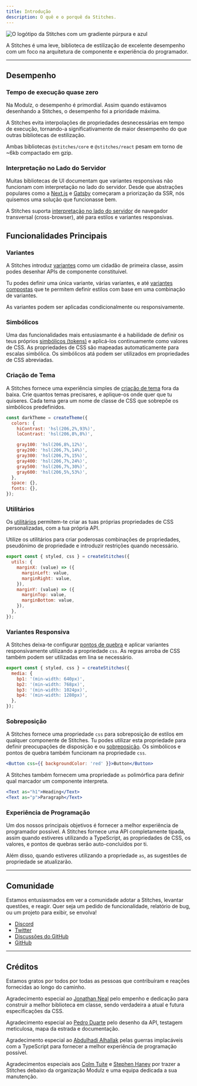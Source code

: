 ```yaml
---
title: Introdução
description: O quê e o porquê da Stitches.
---
```


<Image alt="O logótipo da Stitches com um gradiente púrpura e azul" src="/docs-intro.png" />

A Stitches é uma leve, biblioteca de estilização de excelente desempenho com um foco na arquitetura de componente e experiência do programador.

---

## Desempenho

### Tempo de execução quase zero

Na Modulz, o desempenho é primordial. Assim quando estávamos desenhando a Stitches, o desempenho foi a prioridade máxima.

A Stitches evita interpolações de propriedades desnecessárias em tempo de execução, tornando-a significativamente de maior desempenho do que outras bibliotecas de estilização.

Ambas bibliotecas `@stitches/core` e `@stitches/react` pesam em torno de ~6kb compactado em gzip.

### Interpretação no Lado do Servidor

Muitas bibliotecas de UI documentam que variantes responsivas não funcionam com interpretação no lado do servidor. Desde que abstrações populares como a [Next.js](https://nextjs.org/) e [Gatsby](https://www.gatsbyjs.com/) começaram a priorização da SSR, nós quisemos uma solução que funcionasse bem.

A Stitches suporta [interpretação no lado do servidor](/docs/server-side-rendering) de navegador transversal (cross-browser), até para estilos e variantes responsivas.

## Funcionalidades Principais

### Variantes

A Stitches introduz [variantes](/docs/variants) como um cidadão de primeira classe, assim podes desenhar APIs de componente constituível.

Tu podes definir uma única variante, várias variantes, e até [variantes compostas](/docs/variants#variantes-compostas) que te permitem definir estilos com base em uma combinação de variantes.

As variantes podem ser aplicadas condicionalmente ou responsivamente.

### Simbólicos

Uma das funcionalidades mais entusiasmante é a habilidade de definir os teus próprios [simbólicos (tokens)](/docs/tokens) e aplicá-los continuamente como valores de CSS. As propriedades de CSS são mapeadas automaticamente para escalas simbólica. Os simbólicos atá podem ser utilizados em propriedades de CSS abreviadas.

### Criação de Tema

A Stitches fornece uma experiência simples de [criação de tema](/docs/theming) fora da baixa. Crie quantos temas precisares, e aplique-os onde quer que tu quiseres. Cada tema gera um nome de classe de CSS que sobrepõe os simbólicos predefinidos.

```jsx
const darkTheme = createTheme({
  colors: {
    hiContrast: 'hsl(206,2%,93%)',
    loContrast: 'hsl(206,8%,8%)',

    gray100: 'hsl(206,8%,12%)',
    gray200: 'hsl(206,7%,14%)',
    gray300: 'hsl(206,7%,15%)',
    gray400: 'hsl(206,7%,24%)',
    gray500: 'hsl(206,7%,30%)',
    gray600: 'hsl(206,5%,53%)',
  },
  space: {},
  fonts: {},
});
```

### Utilitários

Os [utilitários](/docs/utils) permitem-te criar as tuas próprias propriedades de CSS personalizadas, com a tua própria API.

Utilize os utilitários para criar poderosas combinações de propriedades, pseudónimo de propriedade e introduzir restrições quando necessário.

```jsx
export const { styled, css } = createStitches({
  utils: {
    marginX: (value) => ({
      marginLeft: value,
      marginRight: value,
    }),
    marginY: (value) => ({
      marginTop: value,
      marginBottom: value,
    }),
  },
});
```

### Variantes Responsiva

A Stitches deixa-te configurar [pontos de quebra](/docs/responsive-styles) e aplicar variantes responsivamente utilizando a propriedade `css`. As regras arroba de CSS também podem ser utilizadas em lina se necessário. 

```jsx
export const { styled, css } = createStitches({
  media: {
    bp1: '(min-width: 640px)',
    bp2: '(min-width: 768px)',
    bp3: '(min-width: 1024px)',
    bp4: '(min-width: 1280px)',
  },
});
```

### Sobreposição

A Stitches fornece uma propriedade `css` para sobreposição de estilos em qualquer componente de Stitches. Tu podes utilizar esta propriedade para definir preocupações de disposição e ou [sobreposição](/docs/overriding-styles). Os simbólicos e pontos de quebra também funcionam na propriedade `css`.

```jsx
<Button css={{ backgroundColor: 'red' }}>Button</Button>
```

A Stitches também fornecem uma propriedade `as` polimórfica para definir qual marcador um componente interpreta.

```jsx
<Text as="h1">Heading</Text>
<Text as="p">Paragraph</Text>
```

### Experiência de Programação

Um dos nossos principais objetivos é fornecer a melhor experiência de programador possível. A Stitches fornece uma API completamente tipada, assim quando estiveres utilizando a TypeScript, as propriedades de CSS, os valores, e pontos de quebras serão auto-concluídos por ti.

Além disso, quando estiveres utilizando a propriedade `as`, as sugestões de propriedade se atualizarão.

---

## Comunidade

Estamos entusiasmados em ver a comunidade adotar a Stitches, levantar questões, e reagir. Quer seja um pedido de funcionalidade, relatório de bug, ou um projeto para exibir, se envolva!

- [Discord](https://discord.com/invite/H4eG3Mk)
- [Twitter](https://twitter.com/stitchesjs)
- [Discussões do GitHub](https://github.com/stitchesjs/stitches/discussions)
- [GitHub](https://github.com/stitchesjs/stitches)

---

## Créditos

Estamos gratos por todos por todas as pessoas que contribuíram e reações fornecidas ao longo do caminho.

Agradecimento especial ao [Jonathan Neal](https://twitter.com/jon_neal) pelo empenho e dedicação para construir a melhor biblioteca em classe, sendo verdadeira a atual e futura especificações da CSS.

Agradecimento especial ao [Pedro Duarte](https://twitter.com/peduarte) pelo desenho da API, testagem meticulosa, mapa da estrada e documentação.

Agradecimento especial ao [Abdulhadi Alhallak](https://twitter.com/hadi_hlk) pelas guerras implacáveis com a TypeScript para fornecer a melhor experiência de programação possível.

Agradecimentos especiais aos [Colm Tuite](https://twitter.com/colmtuite) e [Stephen Haney](https://twitter.com/sdothaney) por trazer a Stitches debaixo da organização Modulz e uma equipa dedicada a sua manutenção.
